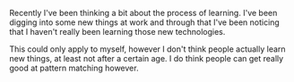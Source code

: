 
Recently I've been thinking a bit about the process of learning. I've been
digging into some new things at work and through that I've been noticing that I
haven't really been learning those new technologies.

This could only apply to myself, however I don't think people actually learn new
things, at least not after a certain age. I do think people can get really good
at pattern matching however.
